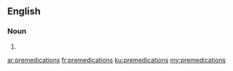 ==English==

===Noun===
{{head|en|plural}}

# {{plural of|premedication|lang=en|nocat=1}}

[[ar:premedications]]
[[fr:premedications]]
[[ku:premedications]]
[[my:premedications]]